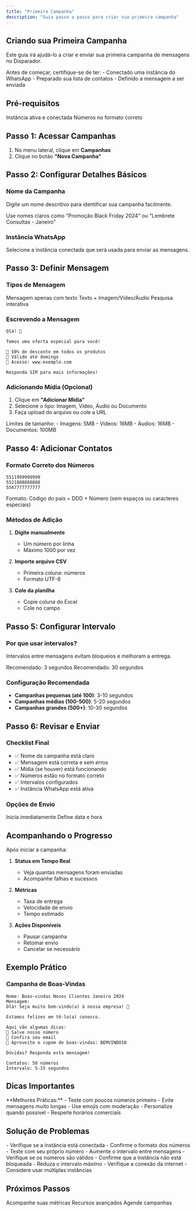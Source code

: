 ```yaml
---
title: "Primeira Campanha"
description: "Guia passo a passo para criar sua primeira campanha"
---
```


## Criando sua Primeira Campanha

Este guia irá ajudá-lo a criar e enviar sua primeira campanha de mensagens no Disparador.

<Note>
  Antes de começar, certifique-se de ter:
  - Conectado uma instância do WhatsApp
  - Preparado sua lista de contatos
  - Definido a mensagem a ser enviada
</Note>

## Pré-requisitos

<CardGroup cols={2}>
  <Card title="WhatsApp Conectado" icon="whatsapp">
    Instância ativa e conectada
  </Card>
  <Card title="Lista de Contatos" icon="users">
    Números no formato correto
  </Card>
</CardGroup>

## Passo 1: Acessar Campanhas

1. No menu lateral, clique em **Campanhas**
2. Clique no botão **"Nova Campanha"**

## Passo 2: Configurar Detalhes Básicos

### Nome da Campanha
Digite um nome descritivo para identificar sua campanha facilmente.

<Tip>
  Use nomes claros como "Promoção Black Friday 2024" ou "Lembrete Consultas - Janeiro"
</Tip>

### Instância WhatsApp
Selecione a instância conectada que será usada para enviar as mensagens.

## Passo 3: Definir Mensagem

### Tipos de Mensagem

<CardGroup cols={3}>
  <Card title="Texto Simples" icon="message">
    Mensagem apenas com texto
  </Card>
  <Card title="Com Mídia" icon="image">
    Texto + Imagem/Vídeo/Áudio
  </Card>
  <Card title="Enquete" icon="poll">
    Pesquisa interativa
  </Card>
</CardGroup>

### Escrevendo a Mensagem

```
Olá! 👋

Temos uma oferta especial para você!

🎯 50% de desconto em todos os produtos
📅 Válido até domingo
🛒 Acesse: www.exemplo.com

Responda SIM para mais informações!
```

### Adicionando Mídia (Opcional)

1. Clique em **"Adicionar Mídia"**
2. Selecione o tipo: Imagem, Vídeo, Áudio ou Documento
3. Faça upload do arquivo ou cole a URL

<Warning>
  Limites de tamanho:
  - Imagens: 5MB
  - Vídeos: 16MB
  - Áudios: 16MB
  - Documentos: 100MB
</Warning>

## Passo 4: Adicionar Contatos

### Formato Correto dos Números

```
5511999999999
5521888888888
5547777777777
```

<Note>
  Formato: Código do país + DDD + Número (sem espaços ou caracteres especiais)
</Note>

### Métodos de Adição

1. **Digite manualmente**
   - Um número por linha
   - Máximo 1000 por vez

2. **Importe arquivo CSV**
   - Primeira coluna: números
   - Formato UTF-8

3. **Cole da planilha**
   - Copie coluna do Excel
   - Cole no campo

## Passo 5: Configurar Intervalo

### Por que usar intervalos?

Intervalos entre mensagens evitam bloqueios e melhoram a entrega.

<CardGroup cols={2}>
  <Card title="Intervalo Mínimo" icon="clock">
    Recomendado: 3 segundos
  </Card>
  <Card title="Intervalo Máximo" icon="clock">
    Recomendado: 30 segundos
  </Card>
</CardGroup>

### Configuração Recomendada

- **Campanhas pequenas (até 100)**: 3-10 segundos
- **Campanhas médias (100-500)**: 5-20 segundos
- **Campanhas grandes (500+)**: 10-30 segundos

## Passo 6: Revisar e Enviar

### Checklist Final

- ✅ Nome da campanha está claro
- ✅ Mensagem está correta e sem erros
- ✅ Mídia (se houver) está funcionando
- ✅ Números estão no formato correto
- ✅ Intervalos configurados
- ✅ Instância WhatsApp está ativa

### Opções de Envio

<CardGroup cols={2}>
  <Card title="Enviar Agora" icon="paper-plane">
    Inicia imediatamente
  </Card>
  <Card title="Agendar" icon="calendar">
    Define data e hora
  </Card>
</CardGroup>

## Acompanhando o Progresso

Após iniciar a campanha:

1. **Status em Tempo Real**
   - Veja quantas mensagens foram enviadas
   - Acompanhe falhas e sucessos

2. **Métricas**
   - Taxa de entrega
   - Velocidade de envio
   - Tempo estimado

3. **Ações Disponíveis**
   - Pausar campanha
   - Retomar envio
   - Cancelar se necessário

## Exemplo Prático

### Campanha de Boas-Vindas

```
Nome: Boas-vindas Novos Clientes Janeiro 2024
Mensagem:
Olá! Seja muito bem-vindo(a) à nossa empresa! 🎉

Estamos felizes em tê-lo(a) conosco.

Aqui vão algumas dicas:
📱 Salve nosso número
📧 Confira seu email
🎁 Aproveite o cupom de boas-vindas: BEMVINDO10

Dúvidas? Responda esta mensagem!

Contatos: 50 números
Intervalo: 5-15 segundos
```

## Dicas Importantes

<Tip>
  **Melhores Práticas:**
  - Teste com poucos números primeiro
  - Evite mensagens muito longas
  - Use emojis com moderação
  - Personalize quando possível
  - Respeite horários comerciais
</Tip>

## Solução de Problemas

<Expandable title="Mensagens não estão sendo enviadas">
  - Verifique se a instância está conectada
  - Confirme o formato dos números
  - Teste com seu próprio número
</Expandable>

<Expandable title="Taxa de falha alta">
  - Aumente o intervalo entre mensagens
  - Verifique se os números são válidos
  - Confirme que a instância não está bloqueada
</Expandable>

<Expandable title="Campanha muito lenta">
  - Reduza o intervalo máximo
  - Verifique a conexão da internet
  - Considere usar múltiplas instâncias
</Expandable>

## Próximos Passos

<CardGroup cols={3}>
  <Card title="Dashboard" icon="chart-line" href="/frontend/dashboard">
    Acompanhe suas métricas
  </Card>
  <Card title="Campanhas Avançadas" icon="cog" href="/frontend/campaigns/creating">
    Recursos avançados
  </Card>
  <Card title="Agendamento" icon="calendar" href="/frontend/campaigns/scheduling">
    Agende campanhas
  </Card>
</CardGroup>
